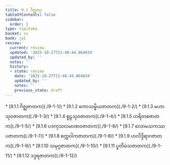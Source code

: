 ```yaml
---
title: 9.1 ဂိဇ္ဈဝဂ္ဂ
tableOfContents: false
sidebar:
  order: 1
type: tipitaka
basket: su
book: ja1
review:
  current: review
  updated: '2025-10-27T21:48:44.864834'
  updated_by: ''
  notes: ''
  history:
  - state: review
    date: '2025-10-27T21:48:44.864834'
    updated_by: ''
    notes: ''
    previous_state: draft
---
```



<ReviewStatus review={frontmatter.review} showDetails={true} />

<HypothesisAnnotation frontmatter={frontmatter} />

<DynamicBreadcrumb />



<TableOfContents book="ja1" section="9.1">
* [9.1.1 ဂိဇ္ဈဇာတက](./9-1-1/)
* [9.1.2 ကောသမ္ဗိယဇာတက](./9-1-2/)
* [9.1.3 မဟာသုဝဇာတက](./9-1-3/)
* [9.1.4 စူဠသုဝဇာတက](./9-1-4/)
* [9.1.5 ဟရိတစဇာတက](./9-1-5/)
* [9.1.6 ပဒကုသလမာဏဝဇာတက](./9-1-6/)
* [9.1.7 လောမသကဿပဇာတက](./9-1-7/)
* [9.1.8 စက္ကဝါကဇာတက](./9-1-8/)
* [9.1.9 ဟလိဒ္ဒိရာဂဇာတက](./9-1-9/)
* [9.1.10 သမုဂ္ဂဇာတက](./9-1-10/)
* [9.1.11 ပူတိမံသဇာတက](./9-1-11/)
* [9.1.12 ဒဒ္ဒရဇာတက](./9-1-12/)
</TableOfContents>